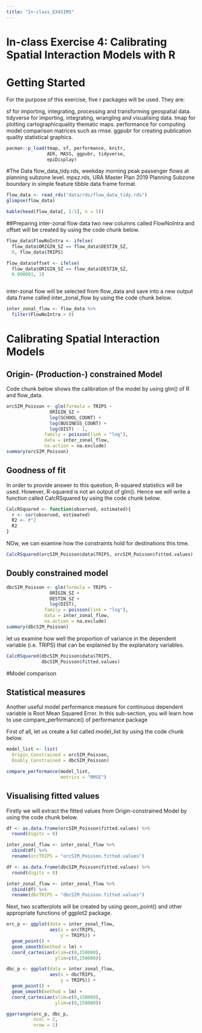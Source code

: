 ```yaml
---
title: "In-class_EX4SIMS"
---
```


# **In-class Exercise 4: Calibrating Spatial Interaction Models with R**

# **Getting Started**
For the purpose of this exercise, five r packages will be used. They are:

sf for importing, integrating, processing and transforming geospatial data.
tidyverse for importing, integrating, wrangling and visualising data.
tmap for plotting cartographicquality thematic maps.
performance for computing model comparison matrices such as rmse.
ggpubr for creating publication quality statistical graphics.

```r
pacman::p_load(tmap, sf, performance, knitr,
               AER, MASS, ggpubr, tidyverse,
               epiDisplay)

```
#The Data
flow_data_tidy.rds, weekday morning peak passenger flows at planning subzone level.
mpsz.rds, URA Master Plan 2019 Planning Subzone boundary in simple feature tibble data frame format.

```r
flow_data <- read_rds("data/rds/flow_data_tidy.rds")
glimpse(flow_data)

```

```r
kable(head(flow_data[, 1:5], n = 5))

```


##Preparing inter-zonal flow data
two new columns called FlowNoIntra and offset will be created by using the code chunk below.

```r
flow_data$FlowNoIntra <- ifelse(
  flow_data$ORIGIN_SZ == flow_data$DESTIN_SZ, 
  0, flow_data$TRIPS)

flow_data$offset <- ifelse(
  flow_data$ORIGIN_SZ == flow_data$DESTIN_SZ, 
  0.000001, 1)



```


inter-zonal flow will be selected from flow_data and save into a new output data.frame called inter_zonal_flow by using the code chunk below.
```r
inter_zonal_flow <- flow_data %>%
  filter(FlowNoIntra > 0)

```

# Calibrating Spatial Interaction Models

## Origin- (Production-) constrained Model
Code chunk below shows the calibration of the model by using glm() of R and flow_data.

```r
orcSIM_Poisson <- glm(formula = TRIPS ~ 
                ORIGIN_SZ +
                log(SCHOOL_COUNT) +
                log(BUSINESS_COUNT) +
                log(DIST) - 1,
              family = poisson(link = "log"),
              data = inter_zonal_flow,
              na.action = na.exclude)
summary(orcSIM_Poisson)

```

## Goodness of fit
In order to provide answer to this question, R-squared statistics will be used. However, R-squared is not an output of glm(). Hence we will write a function called CalcRSquared by using the code chunk below.

```r
CalcRSquared <- function(observed, estimated){
  r <- cor(observed, estimated)
  R2 <- r^2
  R2
}

```


NOw, we can examine how the constraints hold for destinations this time.

```r
CalcRSquared(orcSIM_Poisson$data$TRIPS, orcSIM_Poisson$fitted.values)

```
## Doubly constrained model

```r
dbcSIM_Poisson <- glm(formula = TRIPS ~ 
                ORIGIN_SZ + 
                DESTIN_SZ +
                log(DIST),
              family = poisson(link = "log"),
              data = inter_zonal_flow,
              na.action = na.exclude)
summary(dbcSIM_Poisson)

```
let us examine how well the proportion of variance in the dependent variable (i.e. TRIPS) that can be explained by the explanatory variables.

```r
CalcRSquared(dbcSIM_Poisson$data$TRIPS,
             dbcSIM_Poisson$fitted.values)

```
#Model comparison

## Statistical measures

Another useful model performance measure for continuous dependent variable is Root Mean Squared Error. In this sub-section, you will learn how to use compare_performance() of performance package

First of all, let us create a list called model_list by using the code chunk below.

```r
model_list <- list(
  Origin_Constrained = orcSIM_Poisson,
  Doubly_Constrained = dbcSIM_Poisson)

```

```r
compare_performance(model_list,
                    metrics = "RMSE")


```
## Visualising fitted values

Firstly we will extract the fitted values from Origin-constrained Model by using the code chunk below.

```r
df <- as.data.frame(orcSIM_Poisson$fitted.values) %>%
  round(digits = 0)

```

```r
inter_zonal_flow <- inter_zonal_flow %>%
  cbind(df) %>%
  rename(orcTRIPS = "orcSIM_Poisson.fitted.values")
```
```r
df <- as.data.frame(dbcSIM_Poisson$fitted.values) %>%
  round(digits = 0)
```
```r

inter_zonal_flow <- inter_zonal_flow %>%
  cbind(df) %>%
  rename(dbcTRIPS = "dbcSIM_Poisson.fitted.values")

```
Next, two scatterplots will be created by using geom_point() and other appropriate functions of ggplot2 package.


```r
orc_p <- ggplot(data = inter_zonal_flow,
                aes(x = orcTRIPS,
                    y = TRIPS)) +
  geom_point() +
  geom_smooth(method = lm) +
  coord_cartesian(xlim=c(0,150000),
                  ylim=c(0,150000))

dbc_p <- ggplot(data = inter_zonal_flow,
                aes(x = dbcTRIPS,
                    y = TRIPS)) +
  geom_point() +
  geom_smooth(method = lm) +
  coord_cartesian(xlim=c(0,150000),
                  ylim=c(0,150000))


```
```r
ggarrange(orc_p, dbc_p,
          ncol = 2,
          nrow = 1)

```